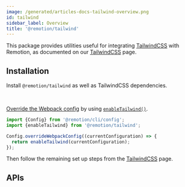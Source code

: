 ```yaml
---
image: /generated/articles-docs-tailwind-overview.png
id: tailwind
sidebar_label: Overview
title: '@remotion/tailwind'
---
```



This package provides utilities useful for integrating [TailwindCSS](https://tailwindcss.com/) with Remotion, as documented on our [TailwindCSS](/docs/tailwind) page.

## Installation

Install `@remotion/tailwind` as well as TailwindCSS dependencies.

<Installation pkg="@remotion/tailwind" />

<br />

[Override the Webpack config](/docs/webpack) by using [`enableTailwind()`](/docs/tailwind/enable-tailwind).

```ts twoslash title="remotion.config.ts"
import {Config} from '@remotion/cli/config';
import {enableTailwind} from '@remotion/tailwind';

Config.overrideWebpackConfig((currentConfiguration) => {
  return enableTailwind(currentConfiguration);
});
```

Then follow the remaining set up steps from the [TailwindCSS](/docs/tailwind) page.

## APIs

<TableOfContents />
